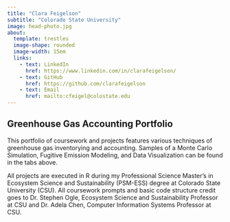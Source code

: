 ```yaml
---
title: "Clara Feigelson"
subtitle: "Colorado State University"
image: head-photo.jpg
about: 
  template: trestles
  image-shape: rounded
  image-width: 15em
  links: 
    - text: LinkedIn
      href: https://www.linkedin.com/in/clarafeigelson/
    - text: GitHub
      href: https://github.com/clarafeigelson
    - text: Email
      href: mailto:cfeigel@colostate.edu
---
```


## Greenhouse Gas Accounting Portfolio

This portfolio of coursework and projects features various techniques of greenhouse gas inventorying and accounting. Samples of a Monte Carlo Simulation, Fugitive Emission Modeling, and Data Visualization can be found in the tabs above.

All projects are executed in R during my Professional Science Master's in Ecosystem Science and Sustainability (PSM-ESS) degree at Colorado State University (CSU). All coursework prompts and basic code structure credit goes to Dr. Stephen Ogle, Ecosystem Science and Sustainability Professor at CSU and Dr. Adela Chen, Computer Information Systems Professor at CSU.
